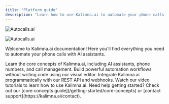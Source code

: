 ```yaml
---
title: "Platform guide"
description: "Learn how to use Kalimna.ai to automate your phone calls with AI"
---
```


<img
  className="block dark:hidden"
  src="https://autocalls.ai/ogimage-en.jpg"
  alt="Autocalls.ai"
/>

<img
  className="hidden dark:block"
  src="https://autocalls.ai/ogimage-en.jpg"
  alt="Autocalls.ai"
/>

Welcome to Kalimna.ai documentation\! Here you'll find everything you need to automate your phone calls with AI assistants.

<CardGroup cols={2}>
  <Card title="Platform Guide" icon="book" color="#06df4b" href="/platform-guide/overview">
    Learn the core concepts of Kalimna.ai, including AI assistants, phone numbers, and call management.
  </Card>
  <Card title="No-Code Automation" icon="wand-magic-sparkles" color="pink" href="/automation-platform/introduction">
    Build powerful automation workflows without writing code using our visual
    editor.
  </Card>
  <Card title="API Reference" icon="code" color="blue" href="/api-reference/introduction">
    Integrate Kalimna.ai programmatically with our REST API and webhooks.
  </Card>
  <Card title="Video tutorials" icon="video" color="red" href="/automation-platform/tutorials/">
    Watch our video tutorials to learn how to use Kalimna.ai.
  </Card>
</CardGroup>

<Note>
  Need help getting started? Check out our [core concepts
  guide](/getting-started/core-concepts) or [contact
  support](https://kalimna.ai/contact).
</Note>